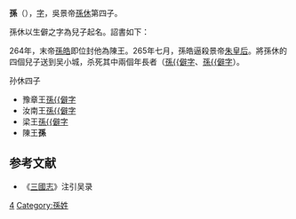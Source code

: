 {{CJK-New-Char|ver=B|29166|290D9|20168}}
'''孫{{僻字|𠅨|亠+(先+夂)，音褒}}'''（{{bd||3世紀|？||catIdx=S}}），[[表字|字]]'''{{僻字|㷏|音同擁}}'''，吳景帝[[孫休|孫休]]第四子。

孫休以生僻之字為兒子起名。詔書如下：

{{Cquote 2|人之有名，以相纪别，长为作字，惮其名耳。礼，名子欲令难犯易避，五十称伯仲，古或一字。今人竞作好名好字，又令相配，所行不副，此瞽字伯明者也，孤尝哂之。或师友父兄所作，或自己为；师友尚可，父兄犹非，自为最不谦。孤今为四男作名字：太子名{{僻字|𩅦|上雨下單，音灣}}，{{僻字|𩅦|上雨下單，音灣}}音如湖水湾澳之湾，字　，　音如迄今之迄；次子名{{僻字|𩃙|雷+大，音公}}，{{僻字|𩃙|雷+大，音公}}音如兕觥之觥，字　，　音如玄礥首之礥；次子名壾，壾音如草莽之莽，字昷，昷音如举物之举；次子名{{僻字|𠅨|亠+(先+夂)，音褒}}，{{僻字|𠅨|亠+(先+夂)，音褒}}音如褒衣下宽大之褒，字　，　音如有所拥持之拥。此都不与世所用者同，故钞旧文会合作之。夫书八体损益，因事而生，今造此名字，既不相配，又字但一，庶易弃避，其普告天下，使咸闻知。}}

264年，末帝[[孫皓|孫皓]]即位封他為陳王。265年七月，孫皓逼殺景帝[[朱皇后_(孙休)|朱皇后]]。將孫休的四個兒子送到吴小城，杀死其中兩個年長者（[[孫𩅦|孫{{僻字]]、[[孫𩃙|孫{{僻字]]）。
;孙休四子
* 豫章王[[孫𩅦|孫{{僻字]]
* 汝南王[[孫𩃙|孫{{僻字]]
* 梁王[[孫壾|孫{{僻字]]
* 陳王'''孫{{僻字|𠅨|亠+(先+夂)，音褒}}'''

==参考文献==
*《[[三國志|三國志]]》注引吴录

[[Category:吴景帝皇子|4]]
[[Category:孫姓|Category:孫姓]]